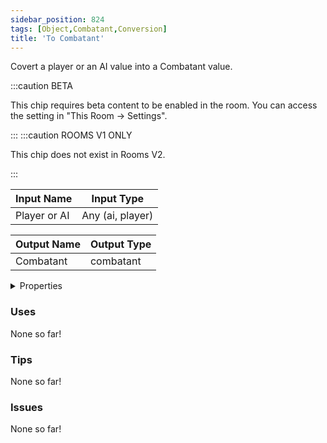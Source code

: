```yaml
---
sidebar_position: 824
tags: [Object,Combatant,Conversion]
title: 'To Combatant'
---
```


Covert a player or an AI value into a Combatant value.

:::caution BETA

This chip requires beta content to be enabled in the room. You can access the setting in "This Room -> Settings".

:::
:::caution ROOMS V1 ONLY
    
This chip does not exist in Rooms V2.

:::


<IChip uuid="75a3a9c2-da17-4762-b87b-1735b44af659"/>

| Input Name | Input Type |
|-----------|-----------|
| Player or AI | Any (ai, player) |

| Output Name | Output Type |
|-----------|-----------|
| Combatant | combatant |


<details>
  <summary>Properties</summary>
  <div>
    <div>
    <table>
      <thead>
        <tr>
          <th>Is beta required?</th>
          <th>Yes</th>
        </tr>
        <tr>
          <th>Is this chip a trolling risk?</th>
          <th>No</th>
        </tr>
        <tr>
          <th>Is this chip a role assignment risk?</th>
          <th>No</th>
        </tr>
        <tr>
          <th>Chip UUID</th>
          <th>75a3a9c2-da17-4762-b87b-1735b44af659</th>
        </tr>
        <tr>
          <th>Room availability</th>
          <th>Rooms V1 only</th>
        </tr>
      </thead>
    </table>
    </div>
  </div>
</details>

### Uses

None so far!

### Tips

None so far!

### Issues

None so far!